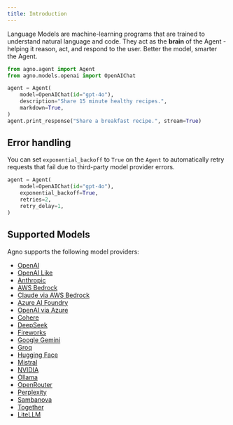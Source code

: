 ```yaml
---
title: Introduction
---
```


Language Models are machine-learning programs that are trained to understand natural language and code. They act as the **brain** of the Agent - helping it reason, act, and respond to the user. Better the model, smarter the Agent.

```python
from agno.agent import Agent
from agno.models.openai import OpenAIChat

agent = Agent(
    model=OpenAIChat(id="gpt-4o"),
    description="Share 15 minute healthy recipes.",
    markdown=True,
)
agent.print_response("Share a breakfast recipe.", stream=True)
```

## Error handling

You can set `exponential_backoff` to `True` on the `Agent` to automatically retry requests that fail due to third-party model provider errors.

```python
agent = Agent(
    model=OpenAIChat(id="gpt-4o"),
    exponential_backoff=True,
    retries=2,
    retry_delay=1,
)
```

## Supported Models

Agno supports the following model providers:

- [OpenAI](/models/openai)
- [OpenAI Like](/models/openai-like)
- [Anthropic](/models/anthropic)
- [AWS Bedrock](/models/aws-bedrock)
- [Claude via AWS Bedrock](/models/aws-claude)
- [Azure AI Foundry](/models/azure-ai-foundry)
- [OpenAI via Azure](/models/azure-openai)
- [Cohere](/models/cohere)
- [DeepSeek](/models/deepseek)
- [Fireworks](/models/fireworks)
- [Google Gemini](/models/google)
- [Groq](/models/groq)
- [Hugging Face](/models/huggingface)
- [Mistral](/models/mistral)
- [NVIDIA](/models/nvidia)
- [Ollama](/models/ollama)
- [OpenRouter](/models/openrouter)
- [Perplexity](/models/perplexity)
- [Sambanova](/models/sambanova)
- [Together](/models/together)
- [LiteLLM](/models/litellm)

